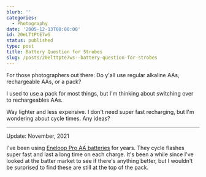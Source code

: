 ```yaml
---
blurb: ''
categories:
  - Photography
date: '2005-12-13T00:00:00'
id: 20eLTtPtE7wS
status: published
type: post
title: Battery Question for Strobes
slug: /posts/20elttpte7ws--battery-question-for-strobes
---
```


For those photographers out there: Do y'all use regular alkaline AAs, rechargeable AAs, or a pack?

I used to use a pack for most things, but I'm thinking about switching over to rechargeables AAs.

Way lighter and less expensive. I don't need super fast recharging, but I'm wondering about cycle times. Any ideas?

--- 

Update: November, 2021

I've been using [Eneloop Pro AA batteries](https://www.amazon.com/eneloop-K-KJ75KHC4BA-Panasonic-Rechargeable-Batteries/dp/B07JZZDWLL/ref=sr_1_4?keywords=eneloop+pro&qid=1637807334&sr=8-4) for years. They cycle flashes super fast and last a long time on each charge. It's been a while since I've looked at the batter market to see if there's anything better, but I wouldn't be surprised to find these are still at the top of the pack. 

